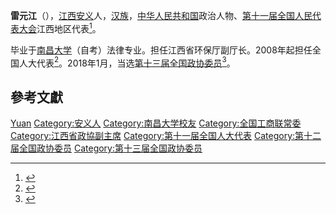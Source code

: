 '''雷元江'''（{{bd|1962年||}}），[[江西|江西]][[安义|安义]]人，[[汉族|汉族]]，[[中华人民共和国|中华人民共和国]]政治人物、[[第十一届全国人民代表大会|第十一届全国人民代表大会]]江西地区代表<ref>{{cite web|author=新华网|title=第十一届全国人大代表|url=http://news.xinhuanet.com/ziliao/2008-03/03/content_7708230.htm?node=36628|publisher=新华网|accessdate=2014-01-07|archive-date=2014-01-10|archive-url=https://web.archive.org/web/20140110211415/http://news.xinhuanet.com/ziliao/2008-03/03/content_7708230.htm?node=36628|dead-url=no}}</ref>。

毕业于[[南昌大学|南昌大学]]（自考）法律专业。担任江西省环保厅副厅长。2008年起担任全国人大代表<ref>{{cite news|title=全国人大代表信息-雷元江|url=http://210.82.31.1:8084/delegate/viewDelegate.action?dbid=111192|accessdate=2013-04-05|newspaper=全国人大网|archive-url=https://web.archive.org/web/20140424082043/http://www.npc.gov.cn/delegate/viewDelegate.action?dbid=111192|archive-date=2014-04-24|dead-url=yes}}</ref>。2018年1月，当选[[中国人民政治协商会议第十三届全国委员会委员名单|第十三届全国政协委员]]<ref>{{Cite web|url=http://sports.163.com/18/0126/06/D92BRKK400051C89.html|title=中国人民政治协商会议第十三届全国委员会委员名单|accessdate=2018-01-26|last=|work=网易|archive-url=https://web.archive.org/web/20180127143232/http://sports.163.com/18/0126/06/D92BRKK400051C89.html|archive-date=2018-01-27|dead-url=yes}}</ref>。

== 參考文獻 ==
{{reflist}}

{{江西省领导人}}
{{中华全国工商业联合会第十一届执行委员会}}
{{中华全国工商业联合会第十二届执行委员会}}

{{Authority control}}
{{DEFAULTSORT:lei雷}}
[[Category:雷姓|Yuan]]
[[Category:安义人|Category:安义人]]
[[Category:南昌大学校友|Category:南昌大学校友]]
[[Category:全国工商联常委|Category:全国工商联常委]]
[[Category:江西省政協副主席|Category:江西省政協副主席]]
[[Category:第十一届全国人大代表|Category:第十一届全国人大代表]]
[[Category:第十二届全国政协委员|Category:第十二届全国政协委员]]
[[Category:第十三届全国政协委员|Category:第十三届全国政协委员]]
